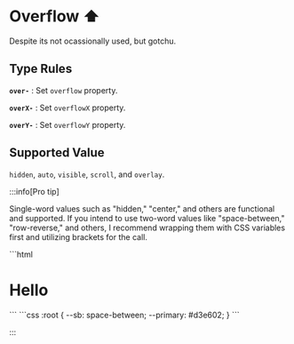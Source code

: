 
# Overflow ⬆️

Despite its not ocassionally used, but gotchu.

## Type Rules

**`over-`** : Set `overflow` property.

**`overX-`** : Set `overflowX` property.

**`overY-`** : Set `overflowY` property.

## Supported Value

`hidden`, `auto`, `visible`, `scroll`, and `overlay`.

:::info[Pro tip]

Single-word values such as "hidden," "center," and others are functional and supported. If you intend to use two-word values like "space-between," "row-reverse," and others, I recommend wrapping them with CSS variables first and utilizing brackets for the call.

<Tabs>
<TabItem value="html" label="HTML">
```html
<div class="flex ai-center jc-[sb] fd-column gap-1rem">
  <h1 class="fs-1.5rem tc-[primary]">Hello</h1>
</div>
```
</TabItem>
<TabItem value="css" label="CSS">
```css
:root {
  --sb: space-between;
  --primary: #d3e602;
}
```
</TabItem>
</Tabs>

:::
